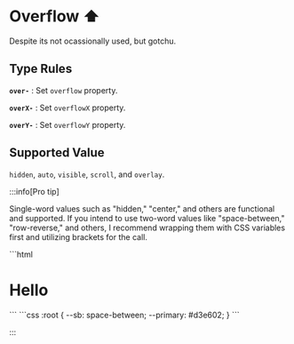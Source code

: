 
# Overflow ⬆️

Despite its not ocassionally used, but gotchu.

## Type Rules

**`over-`** : Set `overflow` property.

**`overX-`** : Set `overflowX` property.

**`overY-`** : Set `overflowY` property.

## Supported Value

`hidden`, `auto`, `visible`, `scroll`, and `overlay`.

:::info[Pro tip]

Single-word values such as "hidden," "center," and others are functional and supported. If you intend to use two-word values like "space-between," "row-reverse," and others, I recommend wrapping them with CSS variables first and utilizing brackets for the call.

<Tabs>
<TabItem value="html" label="HTML">
```html
<div class="flex ai-center jc-[sb] fd-column gap-1rem">
  <h1 class="fs-1.5rem tc-[primary]">Hello</h1>
</div>
```
</TabItem>
<TabItem value="css" label="CSS">
```css
:root {
  --sb: space-between;
  --primary: #d3e602;
}
```
</TabItem>
</Tabs>

:::
